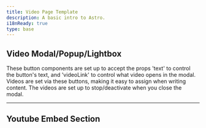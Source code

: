 ```yaml
---
title: Video Page Template
description: A basic intro to Astro.
i18nReady: true
type: base
---
```


## Video Modal/Popup/Lightbox

These button components are set up to accept the props 'text' to control the button's text, and 'videoLink' to control what video opens in the modal.  Videos are set via these buttons, making it easy to assign when writing content.  The videos are set up to stop/deactivate when you close the modal.

<VideoButton
	text="Video Button Example"
	videoLink="https://www.youtube.com/embed/kuZbgM8yxtY"
/>

<VideoButton
	text="Another Video Button Example"
	videoLink="https://www.youtube.com/embed/TbV7loKp69s"
/>

<VideoButton
	text="Even Another Video Button Example"
	videoLink="https://www.youtube.com/embed/Ac7G7xOG2Ag"
/>

---

## Youtube Embed Section

<YouTubeEmbed videoId="ZmYm-4esDgA" />

